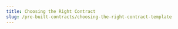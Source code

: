 ---
title: Choosing the Right Contract
slug: /pre-built-contracts/choosing-the-right-contract-template
---
